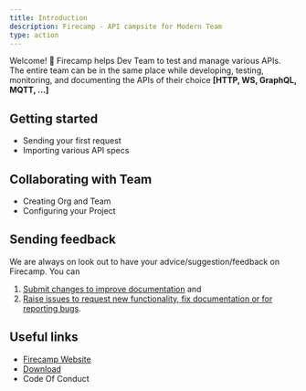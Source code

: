 ```yaml
---
title: Introduction
description: Firecamp - API campsite for Modern Team
type: action
---
```



Welcome! 👋 Firecamp helps Dev Team to test and manage various APIs.
The entire team can be in the same place while developing, testing, monitoring, and documenting the APIs of their choice **[HTTP, WS, GraphQL, MQTT, ...]**

## Getting started
- <GatsbyLink to="/apis/a/sending-your-first-request/">Sending your first request</GatsbyLink> 
- <GatsbyLink to="/source/discover-firecamp/project-management/importing-projects-to-firecamp">Importing various API specs </GatsbyLink> 

## Collaborating with Team
- <GatsbyLink to="/source/discover-firecamp/firecamp-for-teams/organizations">Creating Org and Team</GatsbyLink> 
- <GatsbyLink to="/source/discover-firecamp/project-management/creating-your-first-project">Configuring your Project</GatsbyLink> 

## Sending feedback
We are always on look out to have your advice/suggestion/feedback on Firecamp. You can

1. [Submit changes to improve documentation](https://github.com/firecampapp/firecamp-doc/) and 
2. [Raise issues to request new functionality, fix documentation or for reporting bugs](https://github.com/firecampapp/Firecamp/issues).


## Useful links

- [Firecamp Website](https://firecamp.io)
- [Download](https://firecamp.io/downloads/)
- <GatsbyLink to="/firecampCOC">Code Of Conduct</GatsbyLink> 